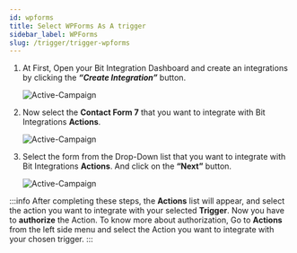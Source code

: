```yaml
---
id: wpforms
title: Select WPForms As A trigger
sidebar_label: WPForms
slug: /trigger/trigger-wpforms
---
```



1. At First, Open your Bit Integration Dashboard and create an integrations by clicking the **_“Create Integration”_** button.

   <Image
     src="trigger/wp-forms/_create-integrations"
     alt="Active-Campaign"
     w="1020"
     h="350"
   />

2. Now select the **Contact Form 7** that you want to integrate with Bit Integrations **Actions**.

   <Image
     src="trigger/wp-forms/_select-trigger"
     alt="Active-Campaign"
     w="1020"
     h="350"
   />

3. Select the form from the Drop-Down list that you want to integrate with Bit Integrations **Actions**. And click on the **“Next”** button.

   <Image
     src="trigger/wp-forms/_wp-forms"
     alt="Active-Campaign"
     w="1020"
     h="350"
   />

:::info
  After completing these steps, the **Actions** list will appear, and select the action you want to integrate with your selected **Trigger**. Now you have to **authorize** the Action. To know more about authorization, Go to **Actions** from the left side menu and select the Action you want to integrate with your chosen trigger.
:::


